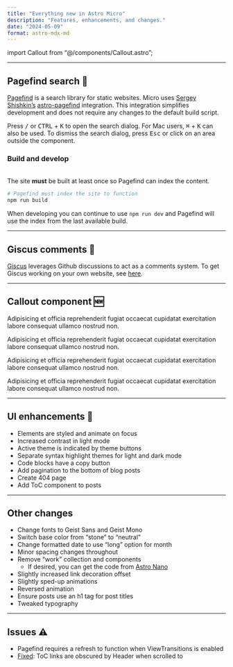 ```yaml
---
title: "Everything new in Astro Micro"
description: "Features, enhancements, and changes."
date: "2024-05-09"
format: astro-mdx-md
---
```


import Callout from "@/components/Callout.astro";

---

## Pagefind search 🔎

[Pagefind](https://pagefind.app) is a search library for static websites. Micro uses [Sergey Shishkin's](https://github.com/shishkin) [astro-pagefind](https://github.com/shishkin/astro-pagefind) integration. This integration simplifies development and does not require any changes to the default build script.

Press <kbd>/</kbd> or <kbd>CTRL</kbd> + <kbd>K</kbd> to open the search dialog. For Mac users, <kbd>⌘</kbd> + <kbd>K</kbd> can also be used. To dismiss the search dialog, press <kbd>Esc</kbd> or click on an area outside the component.

### Build and develop

<Callout type="error">  
  The site **must** be built at least once so Pagefind can index the content.
</Callout>  

```bash
# Pagefind must index the site to function
npm run build
```

When developing you can continue to use `npm run dev` and Pagefind will use the index from the last available build.

---

## Giscus comments 💬

[Giscus](https://giscus.app) leverages Github discussions to act as a comments system. To get Giscus working on your own website, see [here](/blog/01-getting-started#deploy-the-site).

---

## Callout component 🆕

<Callout>
  Adipisicing et officia reprehenderit fugiat occaecat cupidatat exercitation
  labore consequat ullamco nostrud non.
</Callout>

<Callout type="info">
  Adipisicing et officia reprehenderit fugiat occaecat cupidatat exercitation
  labore consequat ullamco nostrud non.
</Callout>

<Callout type="warning">
  Adipisicing et officia reprehenderit fugiat occaecat cupidatat exercitation
  labore consequat ullamco nostrud non.
</Callout>

<Callout type="error">
  Adipisicing et officia reprehenderit fugiat occaecat cupidatat exercitation
  labore consequat ullamco nostrud non.
</Callout>

---

## UI enhancements 🎨

- Elements are styled and animate on focus
- Increased contrast in light mode
- Active theme is indicated by theme buttons
- Separate syntax highlight themes for light and dark mode
- Code blocks have a copy button
- Add pagination to the bottom of blog posts
- Create 404 page
- Add ToC component to posts

---

## Other changes

- Change fonts to Geist Sans and Geist Mono
- Switch base color from "stone" to "neutral"
- Change formatted date to use "long" option for month
- Minor spacing changes throughout
- Remove "work" collection and components
  - If desired, you can get the code from [Astro Nano](https://github.com/markhorn-dev/astro-nano)
- Slightly increased link decoration offset
- Slightly sped-up animations
- Reversed animation
- Ensure posts use an h1 tag for post titles
- Tweaked typography

---

## Issues ⚠️

- Pagefind requires a refresh to function when ViewTransitions is enabled
- [Fixed](https://github.com/trevortylerlee/astro-micro/issues/4): ToC links are obscured by Header when scrolled to
